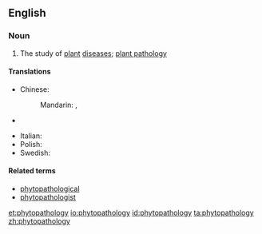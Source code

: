 ==English==

===Noun===
{{wikipedia}}
{{en-noun|-}}

# The study of [[plant]] [[disease]]s; [[plant pathology]]

====Translations====
{{trans-top|study of plant diseases}}
* Chinese:
*: Mandarin: {{t|cmn|植物病理學|sc=Hani}}, {{t|cmn|植物病理学|tr=zhíwù bìnglǐxué|sc=Hani}}
* {{trreq|Finnish}}
{{trans-mid}}
* Italian: {{t-|it|fitopatologia|f}}
* Polish: {{t+|pl|fitopatologia|f}}
* Swedish: {{t-|sv|växtpatologi|c}}
{{trans-bottom}}

====Related terms====
* [[phytopathological]]
* [[phytopathologist]]

[[et:phytopathology]]
[[io:phytopathology]]
[[id:phytopathology]]
[[ta:phytopathology]]
[[zh:phytopathology]]